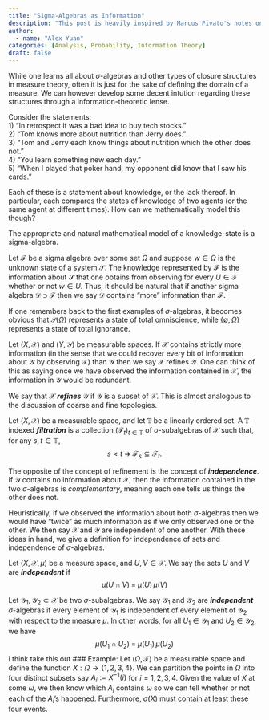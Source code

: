 ```yaml
---
title: "Sigma-Algebras as Information"
description: "This post is heavily inspired by Marcus Pivato's notes on measure and probability."
author:
  - name: "Alex Yuan"
categories: [Analysis, Probability, Information Theory]
draft: false
---
```

While one learns all about $\sigma$-algebras and other types of closure structures in measure theory, often it is just for the sake of defining the domain of a measure. We can however develop some decent intution regarding these structures through a information-theoretic lense.

Consider the statements:\
1) "In retrospect it was a bad idea to buy tech stocks."\
2) "Tom knows more about nutrition than Jerry does."\
3) "Tom and Jerry each know things about nutrition which the other does not."\
4) "You learn something new each day."\
5) "When I played that poker hand, my opponent did know that I saw his cards."

Each of these is a statement about knowledge, or the lack thereof. In particular, each
compares the states of knowledge of two agents (or the same agent at different times). How can we mathematically
model this though? 

The appropriate and natural mathematical model of a knowledge-state is a sigma-algebra.

Let $\mathcal{F}$ be a sigma algebra over some set $\Omega$ and suppose $w\in\Omega$ is the unknown state of a system $\mathcal{S}$. The knowledge represented by $\mathcal{F}$ is the information about $\mathcal{S}$ that one obtains from observing for every $U \in \mathcal{F}$ whether or not $w \in U$. Thus, it should be natural that if another sigma algebra $\mathcal{D} \supset \mathcal{F}$ then we say $\mathcal{D}$ contains "more" information than $\mathcal{F}$.\

If one remembers back to the first examples of $\sigma$-algebras, it becomes obvious that $\mathcal{P}(\Omega)$ represents a state of total omniscience, while $\{\emptyset,\Omega\}$ represents a state of total ignorance.

Let $(X, \mathcal{X})$ and $(Y, \mathcal{Y})$ be measurable spaces. If $\mathcal{X}$ contains strictly more information (in the sense that we could recover every bit of information about $\mathcal{Y}$ by observing $\mathcal{X}$) than $\mathcal{Y}$ then we say $\mathcal{X}$ refines $\mathcal{Y}$. One can think of this as saying once we have observed the information contained in $\mathcal{X}$, the information in $\mathcal{Y}$ would be redundant.

We say that $\mathcal{X}$ ***refines*** $\mathcal{Y}$ if $\mathcal{Y}$ is a subset of $\mathcal{X}$. This is almost analogous to the discussion of coarse and fine topologies.


Let $(X,\mathcal{X})$ be a measurable space, and let $\mathbb{T}$ be a linearly ordered set.
A $\mathbb{T}$-indexed ***filtration*** is a collection $(\mathcal{F}_t)_{t\in\mathbb{T}}$ of
$\sigma$-subalgebras of $\mathcal{X}$ such that, for any $s,t\in\mathbb{T}$,
$$
s < t \;\Longrightarrow\; \mathcal{F}_s \subseteq \mathcal{F}_t .
$$


The opposite of the concept of refinement is the concept of ***independence***. If $\mathcal{Y}$ contains no information about $\mathcal{X},$ then the information contained in the two $\sigma$-algebras is *complementary*, meaning each one tells us things the other does not.

Heuristically, if we observed the information about both $\sigma$-algebras 
then we would have "twice" as much information as if we only observed one or the other. We then say $\mathcal{X}$ and $\mathcal{Y}$ are independent of one another. 
With these ideas in hand, we give a definition for independence of sets and independence of $\sigma$-algebras.

Let $(X,\mathcal{X},\mu)$ be a measure space, and $U,V \in \mathcal{X}$. We say the sets $U$ and $V$ are ***independent*** if
$$
\mu(U \cap V) \;=\; \mu(U)\,\mu(V)
$$

Let $\mathcal{Y}_1, \mathcal{Y}_2 \subset \mathcal{X}$ be two $\sigma$-subalgebras. We say $\mathcal{Y}_1$ and $\mathcal{Y}_2$ are ***independent*** $\sigma$-algebras if every element of $\mathcal{Y}_1$ is independent of every element of $\mathcal{Y}_2$ 
with respect to the measure $\mu$. In other words, for all $U_1 \in \mathcal{Y}_1$ and $U_2 \in \mathcal{Y}_2$, we have
$$
\mu(U_1 \cap U_2) \;=\; \mu(U_1)\,\mu(U_2)
$$
i think take this out
### Example:
Let $(\Omega,\mathcal{F})$ be a measurable space and define the function $X:\Omega\to\{1,2,3,4\}$. We can partition the points in $\Omega$ into four distinct subsets say $A_i:=X^{-1}(i)$ for $i=1,2,3,4$. Given the value of $X$ at some $\omega$, we then know which $A_i$ contains $\omega$ so we can tell whether or not each of the $A_i$'s happened. Furthermore, $\sigma(X)$ must contain at least these four events. 




